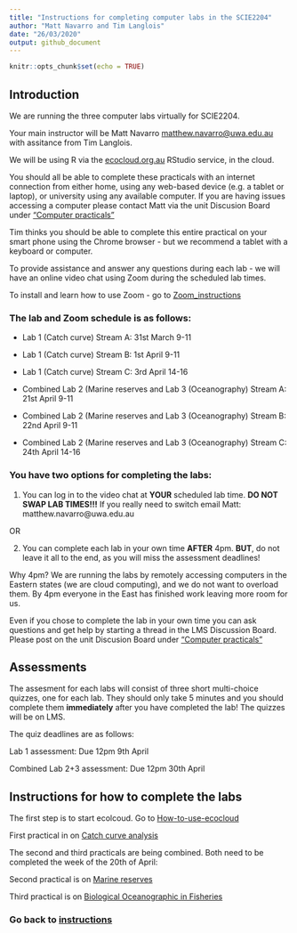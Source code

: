 ```yaml
---
title: "Instructions for completing computer labs in the SCIE2204"
author: "Matt Navarro and Tim Langlois"
date: "26/03/2020"
output: github_document
---
```


```r
knitr::opts_chunk$set(echo = TRUE)
```

## Introduction

We are running the three computer labs virtually for SCIE2204.

Your main instructor will be Matt Navarro <matthew.navarro@uwa.edu.au> with assitance from Tim Langlois.

We will be using R via the [ecocloud.org.au](https://app.ecocloud.org.au/) RStudio service, in the cloud.

You should all be able to complete these practicals with an internet connection from either home, using any web-based device (e.g. a tablet or laptop), or university using any available computer. If you are having issues accessing a computer please contact Matt via the unit Discusion Board under ["Computer practicals"](https://lms.uwa.edu.au/webapps/discussionboard/do/forum?action=list_threads&course_id=_51767_1&nav=discussion_board_entry&conf_id=_214217_1&forum_id=_232476_1)

Tim thinks you should be able to complete this entire practical on your smart phone using the Chrome browser - but we recommend a tablet with a keyboard or computer.

To provide assistance and answer any questions during each lab - we will have an online video chat using Zoom during the scheduled lab times.

To install and learn how to use Zoom - go to [Zoom_instructions](https://github.com/UWA-SCIE2204-Marine-Systems/1-instructions/blob/master/2-zoom-instructions.md)


### The lab and Zoom schedule is as follows:

- Lab 1 (Catch curve) Stream A: 31st March 9-11 
- Lab 1 (Catch curve) Stream B: 1st April 9-11
- Lab 1 (Catch curve) Stream C: 3rd April 14-16

- Combined Lab 2 (Marine reserves and Lab 3 (Oceanography) Stream A: 21st April 9-11
- Combined Lab 2 (Marine reserves and Lab 3 (Oceanography) Stream B: 22nd April 9-11
- Combined Lab 2 (Marine reserves and Lab 3 (Oceanography) Stream C: 24th April 14-16


### You have two options for completing the labs:

1. You can log in to the video chat at **YOUR** scheduled lab time. **DO NOT SWAP LAB TIMES!!!** If you really need to switch email Matt: matthew.navarro@uwa.edu.au

OR

2. You can complete each lab in your own time **AFTER** 4pm. **BUT**, do not leave it all to the end, as you will miss the assessment deadlines! 

Why 4pm? We are running the labs by remotely accessing computers in the Eastern states (we are cloud computing), and we do not want to overload them. By 4pm everyone in the East has finished work leaving more room for us.

Even if you chose to complete the lab in your own time you can ask questions and get help by starting a thread in the LMS Discussion Board. Please post on the unit Discusion Board under ["Computer practicals"](https://lms.uwa.edu.au/webapps/discussionboard/do/forum?action=list_threads&course_id=_51767_1&nav=discussion_board_entry&conf_id=_214217_1&forum_id=_232476_1)


## Assessments

The assesment for each labs will consist of three short multi-choice quizzes, one for each lab. They should only take 5 minutes and you should complete them **immediately** after you have completed the lab! The quizzes will be on LMS. 

The quiz deadlines are as follows:

Lab 1 assessment: Due 12pm 9th April

Combined Lab 2+3 assessment: Due 12pm 30th April


## Instructions for how to complete the labs

The first step is to start ecolcoud. Go to [How-to-use-ecocloud](https://github.com/UWA-SCIE2204-Marine-Systems/1-instructions/blob/master/3-how-to-use-ecocloud.md)


First practical in on [Catch curve analysis](https://github.com/UWA-SCIE2204-Marine-Systems/Catch-curve/blob/master/CatchCurveMarkdown.md)

The second and third practicals are being combined. Both need to be completed the week of the 20th of April:

Second practical is on [Marine reserves](https://github.com/UWA-SCIE2204-Marine-Systems/No-take-marine-reserves/blob/master/lobster-density-inside-vs-outside-ntmr.md)

Third practical is on [Biological Oceanographic in Fisheries ](https://github.com/UWA-SCIE2204-Marine-Systems/Biological-oceanography/blob/master/Puerulus-settlement.md)



### Go back to [instructions](https://github.com/UWA-SCIE2204-Marine-Systems/1-instructions/blob/master/README.md)





